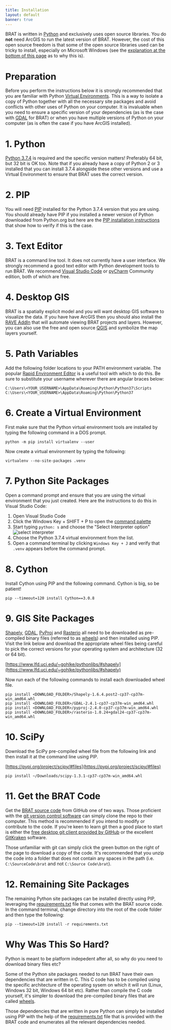 ```yaml
---
title: Installation
layout: default
banner: true
---
```


BRAT is written in [Python](http://python.org) and exclusively uses open source libraries. You do **not** need ArcGIS to run the latest version of BRAT. However, the cost of this open source freedom is that some of the open source libraries used can be tricky to install, especially on Microsoft Windows (see the [explanation at the bottom of this page](http://127.0.0.1:4001/sqlBRAT/Technical_Reference/installation.html#why-was-this-so-hard) as to why this is).

# Preparation

Before you perform the instructions below it is strongly recommended that you are familiar with Python [Virtual Environments](https://www.python.org/dev/peps/pep-0405/). This is a way to isolate a copy of Python together with all the necessary site packages and avoid conflicts with other uses of Python on your computer. It is invaluable when you need to ensure a specific version of your dependencies (as is the case with [GDAL](https://gdal.org/) for BRAT) or when you have multiple versions of Python on your computer (as is often the case if you have ArcGIS installed).

# 1. Python

[Python 3.7.4](https://www.python.org/downloads/release/python-374/) is required and the specific version matters! Preferably 64 bit, but 32 bit is OK too. Note that if you already have a copy of Python 2 or 3 installed that you can install 3.7.4 alongside these other versions and use a Virtual Environment to ensure that BRAT uses the correct version.

# 2. PIP

You will need [PIP](https://pypi.org/project/pip) installed for the Python 3.7.4 version that you are using. You should already have PIP if you installed a newer version of Python downloaded from Python.org but here are the [PIP installation instructions](https://pip.pypa.io/en/stable/installing/) that show how to verify if this is the case.

# 3. Text Editor

BRAT is a command line tool. It does not currently have a user interface. We strongly recommend a good text editor with Python development tools to run BRAT. We recommend [Visual Studio Code](https://code.visualstudio.com) or [pyCharm](https://www.jetbrains.com/pycharm) Community edition, both of which are free.

# 4. Desktop GIS

BRAT is a spatially explicit model and you will want desktop GIS software to visualize the data. If you have have ArcGIS then you should also install the [RAVE AddIn](https://rave.riverscapes.net/) that will automate viewing BRAT projects and layers. However, you can also use the free and open source [QGIS](https://www.qgis.org/en/site/) and symbolize the map layers yourself.

# 5. Path Variables

Add the following folder locations to your PATH environment variable. The popular [Rapid Environment Editor](https://www.rapidee.com/en/about) is a useful tool with which to do this. Be sure to substitute your username wherever there are angular braces below:

```
C:\Users\<YOUR_USERNAME>\AppData\Roaming\Python\Python37\Scripts
C:\Users\<YOUR_USERNAME>\AppData\Roaming\Python\Python37
```

# 6. Create a Virtual Environment

First make sure that the Python virtual environment tools are installed by typing the following command in a DOS prompt.

```
python -m pip install virtualenv --user
```

Now create a virtual environment by typing the following:

```
virtualenv --no-site-packages .venv
```

# 7. Python Site Packages

Open a command prompt and ensure that you are using the virtual environment that you just created. Here are the instructions to do this in Visual Studio Code:

1. Open Visual Studio Code
1. Click the Windows Key + SHIFT + P to open the [command palette](https://code.visualstudio.com/docs/getstarted/tips-and-tricks#_command-palette)
1. Start typing `python: s` and choose the "Select Interpreter option"
![select interpreter](/images/brat/select-interpreters-command.png)
1. Choose the Python 3.7.4 virtual environment from the list.
1. Open a command terminal by clicking `Windows Key + J` and verify that `.venv` appears before the command prompt.

# 8. Cython

Install Cython using PIP and the following command. Cython is big, so be patient!

```
pip --timeout=120 install Cython==3.0.8
```

# 9. GIS Site Packages

[Shapely](https://shapely.readthedocs.io/en/stable/index.html), [GDAL](https://gdal.org/), [PyProj](https://github.com/pyproj4/pyproj) and [Rasterio](https://rasterio.readthedocs.io/en/latest/) all need to be downloaded as pre-compiled binary files (referred to as [wheels](https://pythonwheels.com)) and then installed using PIP. Visit the link below and download the appropriate wheel files being careful to pick the correct versions for your operating system and architecture (32 or 64 bit).

[https://www.lfd.uci.edu/~gohlke/pythonlibs/#shapely](https://www.lfd.uci.edu/~gohlke/pythonlibs/#shapely)

Now run each of the following commands to install each downloaded wheel file.

```
pip install <DOWNLOAD_FOLDER>/Shapely-1.6.4.post2-cp37-cp37m-win_amd64.whl
pip install <DOWNLOAD_FOLDER>/GDAL-2.4.1-cp37-cp37m-win_amd64.whl
pip install <DOWNLOAD_FOLDER>/pyproj-2.4.0-cp37-cp37m-win_amd64.whl 
pip install <DOWNLOAD_FOLDER>/rasterio-1.0.24+gdal24-cp37-cp37m-win_amd64.whl 
```

# 10. SciPy

Download the SciPy pre-compiled wheel file from the following link and then install it at the command line using PIP.

[https://pypi.org/project/scipy/#files](https://pypi.org/project/scipy/#files)

```
pip install ~/Downloads/scipy-1.3.1-cp37-cp37m-win_amd64.whl 
```

# 11. Get the BRAT Code

Get the [BRAT source code](https://github.com/Riverscapes/sqlBRAT) from GitHub one of two ways. Those proficient with the [git version control software](https://git-scm.com/docs/git-svn) can simply clone the repo to their computer. This method is recommended if you intend to modify or contribute to the code. If you're keen to learn git then a good place to start is either the [free desktop git client provided by GitHub](https://desktop.github.com/) or the excellent [GitKraken](https://www.gitkraken.com/) software.

Those unfamiliar with git can simply click the green button on the right of the page to download a copy of the code. It's recommended that you unzip the code into a folder that does not contain any spaces in the path (i.e. `C:\SourceCode\brat` and not `C:\Source Code\brat`).


# 12. Remaining Site Packages

The remaining Python site packages can be installed directly using PIP, leveraging the [requirements.txt](https://github.com/Riverscapes/sqlBRAT/blob/master/requirements.txt) file that comes with the BRAT source code. In the command terminal, change directory into the root of the code folder and then type the following:

```
pip --timeout=120 install -r requirements.txt
```

# Why Was This So Hard?

Python is meant to be platform indepedent after all, so why do you need to download binary files etc?

Some of the Python site packages needed to run BRAT have their own dependencies that are written in C. This C code has to be compiled using the specific architecture of the operating sysem on which it will run (Linux, Windows 32 bit, Windows 64 bit etc). Rather than compile the C code yourself, it's simpler to download the pre-compiled binary files that are called [wheels](https://pythonwheels.com/).

Those dependencies that are written in pure Python can simply be installed using PIP with the help of the [requirements.txt](https://github.com/Riverscapes/sqlBRAT/blob/master/requirements.txt) file that is provided with the BRAT code and enumerates all the relevant dependencies needed.